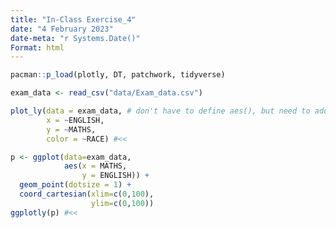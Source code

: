 ```yaml
---
title: "In-Class Exercise_4"
date: "4 February 2023"
date-meta: "r Systems.Date()"
Format: html
---
```


```r
pacman::p_load(plotly, DT, patchwork, tidyverse)
```

```r
exam_data <- read_csv("data/Exam_data.csv")
```

```r
plot_ly(data = exam_data, # don't have to define aes(), but need to add ~
        x = ~ENGLISH, 
        y = ~MATHS, 
        color = ~RACE) #<<
```

```r
p <- ggplot(data=exam_data, 
            aes(x = MATHS,
                y = ENGLISH)) +
  geom_point(dotsize = 1) +
  coord_cartesian(xlim=c(0,100),
                  ylim=c(0,100))
ggplotly(p) #<<
```
